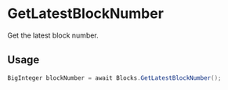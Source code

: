 # GetLatestBlockNumber

Get the latest block number.

## Usage

```csharp
BigInteger blockNumber = await Blocks.GetLatestBlockNumber();
```
